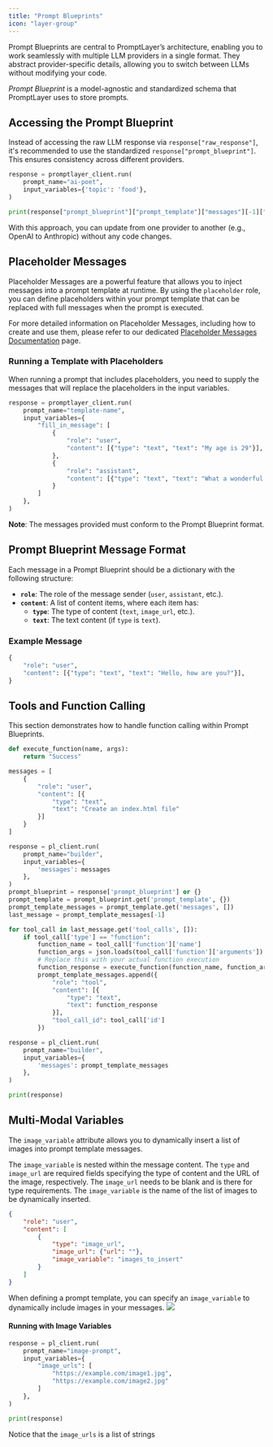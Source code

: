 ```yaml
---
title: "Prompt Blueprints"
icon: "layer-group"
---
```


Prompt Blueprints are central to PromptLayer’s architecture, enabling you to work seamlessly with multiple LLM providers in a single format. They abstract provider-specific details, allowing you to switch between LLMs without modifying your code.

*Prompt Blueprint* is a model-agnostic and standardized schema that PromptLayer uses to store prompts.

## Accessing the Prompt Blueprint

Instead of accessing the raw LLM response via `response["raw_response"]`, it's recommended to use the standardized `response["prompt_blueprint"]`. This ensures consistency across different providers.

```python
response = promptlayer_client.run(
    prompt_name="ai-poet",
    input_variables={'topic': 'food'},
)

print(response["prompt_blueprint"]["prompt_template"]["messages"][-1]["content"][0]["text"])
```

With this approach, you can update from one provider to another (e.g., OpenAI to Anthropic) without any code changes.

## Placeholder Messages

Placeholder Messages are a powerful feature that allows you to inject messages into a prompt template at runtime. By using the `placeholder` role, you can define placeholders within your prompt template that can be replaced with full messages when the prompt is executed.

For more detailed information on Placeholder Messages, including how to create and use them, please refer to our dedicated [Placeholder Messages Documentation](/features/prompt-registry/placeholder-messages) page.

### Running a Template with Placeholders

When running a prompt that includes placeholders, you need to supply the messages that will replace the placeholders in the input variables.

```python
response = promptlayer_client.run(
    prompt_name="template-name",
    input_variables={
        "fill_in_message": [
            {
                "role": "user",
                "content": [{"type": "text", "text": "My age is 29"}],
            },
            {
                "role": "assistant",
                "content": [{"type": "text", "text": "What a wonderful age!"}],
            }
        ]
    },
)
```

**Note**: The messages provided must conform to the Prompt Blueprint format.

## Prompt Blueprint Message Format

Each message in a Prompt Blueprint should be a dictionary with the following structure:

- **`role`**: The role of the message sender (`user`, `assistant`, etc.).
- **`content`**: A list of content items, where each item has:
  - **`type`**: The type of content (`text`, `image_url`, etc.).
  - **`text`**: The text content (if `type` is `text`).

### Example Message

```python
{
    "role": "user",
    "content": [{"type": "text", "text": "Hello, how are you?"}],
}
```

## Tools and Function Calling

This section demonstrates how to handle function calling within Prompt Blueprints.

```python
def execute_function(name, args):
    return "Success"

messages = [
    {
        "role": "user",
        "content": [{
            "type": "text",
            "text": "Create an index.html file"
        }]
    }
]

response = pl_client.run(
    prompt_name="builder",
    input_variables={
        'messages': messages
    },
)
prompt_blueprint = response['prompt_blueprint'] or {}
prompt_template = prompt_blueprint.get('prompt_template', {})
prompt_template_messages = prompt_template.get('messages', [])
last_message = prompt_template_messages[-1]

for tool_call in last_message.get('tool_calls', []):
    if tool_call['type'] == "function":
        function_name = tool_call['function']['name']
        function_args = json.loads(tool_call['function']['arguments'])
        # Replace this with your actual function execution
        function_response = execute_function(function_name, function_args)
        prompt_template_messages.append({
            "role": "tool",
            "content": [{
                "type": "text",
                "text": function_response
            }],
            "tool_call_id": tool_call['id']
        })

response = pl_client.run(
    prompt_name="builder",
    input_variables={
        'messages': prompt_template_messages
    },
)

print(response)
```

## Multi-Modal Variables

The `image_variable` attribute allows you to dynamically insert a list of images into prompt template messages.

The `image_variable` is nested within the message content. The `type` and `image_url` are required fields specifying the type of content and the URL of the image, respectively. The `image_url` needs to be blank and is there for type requirements. The `image_variable` is the name of the list of images to be dynamically inserted.

```json
{
    "role": "user",
    "content": [
        {
            "type": "image_url",
            "image_url": {"url": ""},
            "image_variable": "images_to_insert"
        }
    ]
}
```

When defining a prompt template, you can specify an `image_variable` to dynamically include images in your messages.
<img src="/images/image-variable.mp4"/>

#### Running with Image Variables

```python
response = pl_client.run(
    prompt_name="image-prompt",
    input_variables={
        "image_urls": [
            "https://example.com/image1.jpg",
            "https://example.com/image2.jpg"
        ]
    },
)

print(response)
```
<Note>Notice that the `image_urls` is a list of strings</Note>

